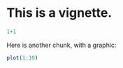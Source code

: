<!--
%\VignetteEngine{knitr::knitr}
%\VignetteIndexEntry{testbiocpkg vignette}
-->


# This is a vignette.

```r
1+1
```

Here is another chunk, with a graphic:

```r
plot(1:10)
```

